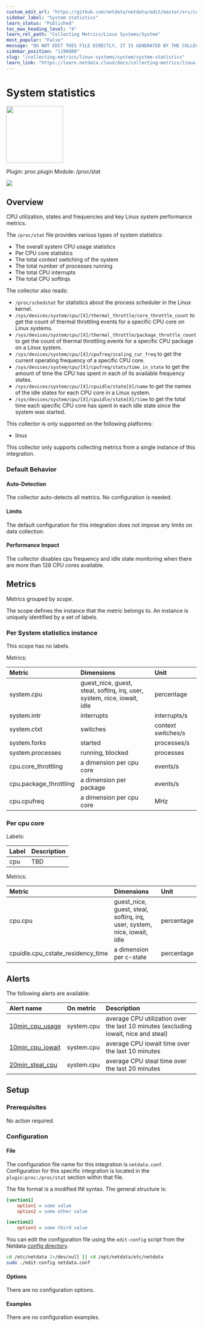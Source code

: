 ```yaml
---
custom_edit_url: "https://github.com/netdata/netdata/edit/master/src/collectors/proc.plugin/metadata.yaml"
sidebar_label: "System statistics"
learn_status: "Published"
toc_max_heading_level: "4"
learn_rel_path: "Collecting Metrics/Linux Systems/System"
most_popular: "False"
message: "DO NOT EDIT THIS FILE DIRECTLY, IT IS GENERATED BY THE COLLECTOR'S metadata.yaml FILE"
sidebar_position: "1196080"
slug: "/collecting-metrics/linux-systems/system/system-statistics"
learn_link: "https://learn.netdata.cloud/docs/collecting-metrics/linux-systems/system/system-statistics"
---
```



# System statistics


<img src="https://netdata.cloud/img/linuxserver.svg" width="150"/>


Plugin: proc.plugin
Module: /proc/stat

<img src="https://img.shields.io/badge/maintained%20by-Netdata-%2300ab44" />

## Overview

CPU utilization, states and frequencies and key Linux system performance metrics.

The `/proc/stat` file provides various types of system statistics:

- The overall system CPU usage statistics
- Per CPU core statistics
- The total context switching of the system
- The total number of processes running
- The total CPU interrupts
- The total CPU softirqs

The collector also reads:

- `/proc/schedstat` for statistics about the process scheduler in the Linux kernel.
- `/sys/devices/system/cpu/[X]/thermal_throttle/core_throttle_count` to get the count of thermal throttling events for a specific CPU core on Linux systems.
- `/sys/devices/system/cpu/[X]/thermal_throttle/package_throttle_count` to get the count of thermal throttling events for a specific CPU package on a Linux system.
- `/sys/devices/system/cpu/[X]/cpufreq/scaling_cur_freq` to get the current operating frequency of a specific CPU core.
- `/sys/devices/system/cpu/[X]/cpufreq/stats/time_in_state` to get the amount of time the CPU has spent in each of its available frequency states.
- `/sys/devices/system/cpu/[X]/cpuidle/state[X]/name` to get the names of the idle states for each CPU core in a Linux system.
- `/sys/devices/system/cpu/[X]/cpuidle/state[X]/time` to get the total time each specific CPU core has spent in each idle state since the system was started.




This collector is only supported on the following platforms:

- linux

This collector only supports collecting metrics from a single instance of this integration.


### Default Behavior

#### Auto-Detection

The collector auto-detects all metrics. No configuration is needed.


#### Limits

The default configuration for this integration does not impose any limits on data collection.

#### Performance Impact

The collector disables cpu frequency and idle state monitoring when there are more than 128 CPU cores available.



## Metrics

Metrics grouped by *scope*.

The scope defines the instance that the metric belongs to. An instance is uniquely identified by a set of labels.



### Per System statistics instance



This scope has no labels.

Metrics:

| Metric | Dimensions | Unit |
|:------|:----------|:----|
| system.cpu | guest_nice, guest, steal, softirq, irq, user, system, nice, iowait, idle | percentage |
| system.intr | interrupts | interrupts/s |
| system.ctxt | switches | context switches/s |
| system.forks | started | processes/s |
| system.processes | running, blocked | processes |
| cpu.core_throttling | a dimension per cpu core | events/s |
| cpu.package_throttling | a dimension per package | events/s |
| cpu.cpufreq | a dimension per cpu core | MHz |

### Per cpu core



Labels:

| Label      | Description     |
|:-----------|:----------------|
| cpu | TBD |

Metrics:

| Metric | Dimensions | Unit |
|:------|:----------|:----|
| cpu.cpu | guest_nice, guest, steal, softirq, irq, user, system, nice, iowait, idle | percentage |
| cpuidle.cpu_cstate_residency_time | a dimension per c-state | percentage |



## Alerts


The following alerts are available:

| Alert name  | On metric | Description |
|:------------|:----------|:------------|
| [ 10min_cpu_usage ](https://github.com/netdata/netdata/blob/master/src/health/health.d/cpu.conf) | system.cpu | average CPU utilization over the last 10 minutes (excluding iowait, nice and steal) |
| [ 10min_cpu_iowait ](https://github.com/netdata/netdata/blob/master/src/health/health.d/cpu.conf) | system.cpu | average CPU iowait time over the last 10 minutes |
| [ 20min_steal_cpu ](https://github.com/netdata/netdata/blob/master/src/health/health.d/cpu.conf) | system.cpu | average CPU steal time over the last 20 minutes |


## Setup

### Prerequisites

No action required.

### Configuration

#### File

The configuration file name for this integration is `netdata.conf`.
Configuration for this specific integration is located in the `plugin:proc:/proc/stat` section within that file.

The file format is a modified INI syntax. The general structure is:

```ini
[section1]
    option1 = some value
    option2 = some other value

[section2]
    option3 = some third value
```
You can edit the configuration file using the `edit-config` script from the
Netdata [config directory](/docs/netdata-agent/configuration#the-netdata-config-directory).

```bash
cd /etc/netdata 2>/dev/null || cd /opt/netdata/etc/netdata
sudo ./edit-config netdata.conf
```
#### Options



There are no configuration options.

#### Examples
There are no configuration examples.


